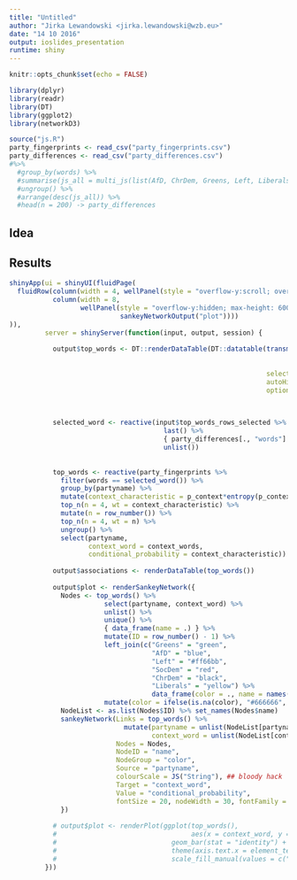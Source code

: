```yaml
---
title: "Untitled"
author: "Jirka Lewandowski <jirka.lewandowski@wzb.eu>"
date: "14 10 2016"
output: ioslides_presentation
runtime: shiny
---
```


```r
knitr::opts_chunk$set(echo = FALSE)
```

```r
library(dplyr)
library(readr)
library(DT)
library(ggplot2)
library(networkD3)

source("js.R")
party_fingerprints <- read_csv("party_fingerprints.csv")
party_differences <- read_csv("party_differences.csv")
#%>%
  #group_by(words) %>%
  #summarise(js_all = multi_js(list(AfD, ChrDem, Greens, Left, Liberals, SocDem))) %>%
  #ungroup() %>%
  #arrange(desc(js_all)) %>%
  #head(n = 200) -> party_differences
```

## Idea

## Results

```r
shinyApp(ui = shinyUI(fluidPage(
  fluidRow(column(width = 4, wellPanel(style = "overflow-y:scroll; overflow-x:hidden; max-height: 600px", dataTableOutput("top_words"))),
           column(width = 8,
                  wellPanel(style = "overflow-y:hidden; max-height: 600px",
                            sankeyNetworkOutput("plot"))))
)),
         server = shinyServer(function(input, output, session) {
           
           output$top_words <- DT::renderDataTable(DT::datatable(transmute(party_differences,
                                                                           word = words),
                                                                           # distinctiveness = round(js_all, digits = 3)),
                                                                 selection = "single",
                                                                 autoHideNavigation = TRUE,
                                                                 options = list(lengthChange = FALSE,
                                                                                searching = FALSE,
                                                                                pageLength = 1000)))

           selected_word <- reactive(input$top_words_rows_selected %>%
                                       last() %>%
                                       { party_differences[., "words"] } %>%
                                       unlist())
           
           
           top_words <- reactive(party_fingerprints %>%
             filter(words == selected_word()) %>%
             group_by(partyname) %>%
             mutate(context_characteristic = p_context*entropy(p_context)) %>%
             top_n(n = 4, wt = context_characteristic) %>%
             mutate(n = row_number()) %>%
             top_n(n = 4, wt = n) %>%
             ungroup() %>%
             select(partyname,
                    context_word = context_words,
                    conditional_probability = context_characteristic))
           
           output$associations <- renderDataTable(top_words())
           
           output$plot <- renderSankeyNetwork({
             Nodes <- top_words() %>%
                        select(partyname, context_word) %>%
                        unlist() %>%
                        unique() %>%
                        { data_frame(name = .) } %>%
                        mutate(ID = row_number() - 1) %>%
                        left_join(c("Greens" = "green",
                                    "AfD" = "blue",
                                    "Left" = "#ff66bb",
                                    "SocDem" = "red",
                                    "ChrDem" = "black",
                                    "Liberals" = "yellow") %>%
                                    data_frame(color = ., name = names(.))) %>%
                        mutate(color = ifelse(is.na(color), "#666666", color))
             NodeList <- as.list(Nodes$ID) %>% set_names(Nodes$name)
             sankeyNetwork(Links = top_words() %>%
                             mutate(partyname = unlist(NodeList[partyname]),
                                    context_word = unlist(NodeList[context_word])),
                           Nodes = Nodes,
                           NodeID = "name",
                           NodeGroup = "color",
                           Source = "partyname",
                           colourScale = JS("String"), ## bloody hack
                           Target = "context_word",
                           Value = "conditional_probability",
                           fontSize = 20, nodeWidth = 30, fontFamily = "sans-serif")
             })
           
           # output$plot <- renderPlot(ggplot(top_words(),
           #                                  aes(x = context_word, y = conditional_probability, fill = partyname)) + 
           #                             geom_bar(stat = "identity") + 
           #                             theme(axis.text.x = element_text(angle = 90, hjust = 1)) +
           #                             scale_fill_manual(values = c("Greens" = "green", "AfD" = "blue", "Left" = "#ff66bb", "SocDem" = "red", "ChrDem" = "black", "Liberals" = "yellow")))
         }))
```

